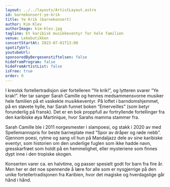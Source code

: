 ```yaml
---
layout: ../../layouts/ArtistLayout.astro
id: barnekonsert-ye-krik
title: Ye Krik (barnekonsert)
author: Kim Klev
authorImage: kim-klev.jpg
tagline: Et karibisk musikkeventyr for hele familien
venue: Lekebutikken
concertStartAt: 2023-07-01T13:00
spotifyUrl:
youtubeUrl:
sponsoredByBergesenstiftelsen: false
hideFromProgram: false
hideFromArtistList: false
isFree: true
order: 0
---
```


I kreolsk fortellertradisjon sier fortelleren “Ye krik!”, og lytteren svarer “Ye krak!”. Her tar sanger Sarah Camille og hennes medsammensvorne musiker hele familien på et vaskekte musikkeventyr. På loftet i barndomshjemmet, på en støvete hylle, har Sarah funnet boken “Emerveilles” (som betyr forunderlig på fransk). Det er en bok proppfull av fortryllende fortellinger fra den karibiske øya Martinique, hvor Sarahs mamma stammer fra.

Sarah Camille ble i 2011 norgesmester i slampoesi, og stakk i 2020 av med Spellemannspris for beste barneplate med “Spor av dråper og røde nebb”. Gjennom poesi, rytme og sang vil hun på Mandaljazz dele av sine karibiske eventyr, som historien om den underlige fuglen som ikke hadde navn, gresskarfrøet som holdt på en hemmelighet, eller mysteriene som finnes dypt inne i den tropiske skogen.

Konserten varer ca. en halvtime, og passer spesielt godt for barn fra fire år. Men her er det noe spennende å lære for alle som er nysgjerrige på den unike fortellertradisjonen fra Karibien, hvor det magiske og hverdagslige går hånd i hånd.
